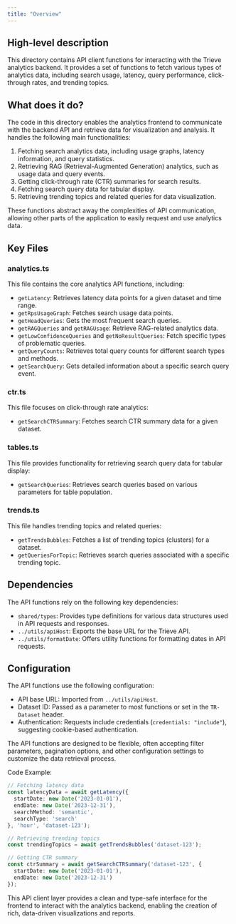 ```yaml
---
title: "Overview"
---
```


## High-level description
This directory contains API client functions for interacting with the Trieve analytics backend. It provides a set of functions to fetch various types of analytics data, including search usage, latency, query performance, click-through rates, and trending topics.

## What does it do?
The code in this directory enables the analytics frontend to communicate with the backend API and retrieve data for visualization and analysis. It handles the following main functionalities:

1. Fetching search analytics data, including usage graphs, latency information, and query statistics.
2. Retrieving RAG (Retrieval-Augmented Generation) analytics, such as usage data and query events.
3. Getting click-through rate (CTR) summaries for search results.
4. Fetching search query data for tabular display.
5. Retrieving trending topics and related queries for data visualization.

These functions abstract away the complexities of API communication, allowing other parts of the application to easily request and use analytics data.

## Key Files

### analytics.ts
This file contains the core analytics API functions, including:
- `getLatency`: Retrieves latency data points for a given dataset and time range.
- `getRpsUsageGraph`: Fetches search usage data points.
- `getHeadQueries`: Gets the most frequent search queries.
- `getRAGQueries` and `getRAGUsage`: Retrieve RAG-related analytics data.
- `getLowConfidenceQueries` and `getNoResultQueries`: Fetch specific types of problematic queries.
- `getQueryCounts`: Retrieves total query counts for different search types and methods.
- `getSearchQuery`: Gets detailed information about a specific search query event.

### ctr.ts
This file focuses on click-through rate analytics:
- `getSearchCTRSummary`: Fetches search CTR summary data for a given dataset.

### tables.ts
This file provides functionality for retrieving search query data for tabular display:
- `getSearchQueries`: Retrieves search queries based on various parameters for table population.

### trends.ts
This file handles trending topics and related queries:
- `getTrendsBubbles`: Fetches a list of trending topics (clusters) for a dataset.
- `getQueriesForTopic`: Retrieves search queries associated with a specific trending topic.

## Dependencies
The API functions rely on the following key dependencies:
- `shared/types`: Provides type definitions for various data structures used in API requests and responses.
- `../utils/apiHost`: Exports the base URL for the Trieve API.
- `../utils/formatDate`: Offers utility functions for formatting dates in API requests.

## Configuration
The API functions use the following configuration:
- API base URL: Imported from `../utils/apiHost`.
- Dataset ID: Passed as a parameter to most functions or set in the `TR-Dataset` header.
- Authentication: Requests include credentials (`credentials: "include"`), suggesting cookie-based authentication.

The API functions are designed to be flexible, often accepting filter parameters, pagination options, and other configuration settings to customize the data retrieval process.

Code Example:
```typescript
// Fetching latency data
const latencyData = await getLatency({
  startDate: new Date('2023-01-01'),
  endDate: new Date('2023-12-31'),
  searchMethod: 'semantic',
  searchType: 'search'
}, 'hour', 'dataset-123');

// Retrieving trending topics
const trendingTopics = await getTrendsBubbles('dataset-123');

// Getting CTR summary
const ctrSummary = await getSearchCTRSummary('dataset-123', {
  startDate: new Date('2023-01-01'),
  endDate: new Date('2023-12-31')
});
```

This API client layer provides a clean and type-safe interface for the frontend to interact with the analytics backend, enabling the creation of rich, data-driven visualizations and reports.
